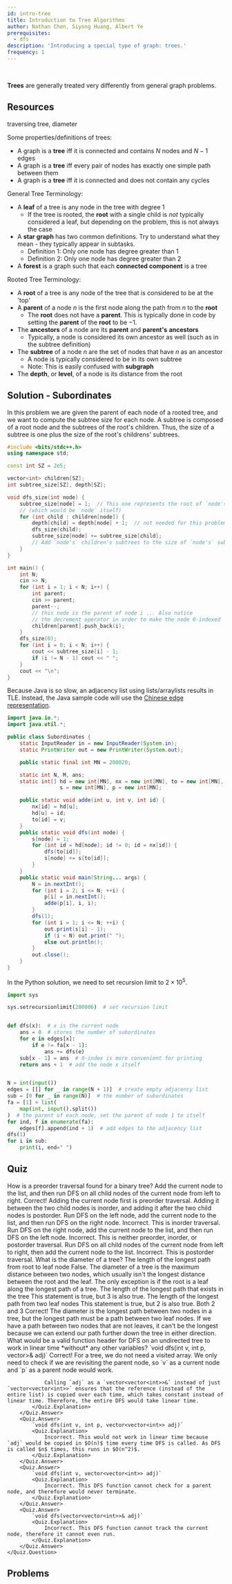 ```yaml
---
id: intro-tree
title: Introduction to Tree Algorithms
author: Nathan Chen, Siyong Huang, Albert Ye
prerequisites:
  - dfs
description: 'Introducing a special type of graph: trees.'
frequency: 1
---
```


<FocusProblem problem="treeSam" />

<br />

**Trees** are generally treated very differently from general graph problems.

## Resources

<Resources>
	<Resource source="CPH" title="14 - Tree algorithms" starred>
		traversing tree, diameter
	</Resource>
	<Resource
		source="SecondThread"
		title="Tree Basics - Tree Diameter"
		url="https://codeforces.com/blog/entry/81527"
	/>
</Resources>

<!--
<Spoiler title="Some common terms relating to trees">
 -->

Some properties/definitions of trees:

- A graph is a **tree** iff it is connected and contains $N$ nodes and $N-1$
  edges
- A graph is a **tree** iff every pair of nodes has exactly one simple path
  between them
- A graph is a **tree** iff it is connected and does not contain any cycles

General Tree Terminology:

- A **leaf** of a tree is any node in the tree with degree $1$
  - If the tree is rooted, the **root** with a single child is _not_ typically
    considered a leaf, but depending on the problem, this is not always the case
- A **star graph** has two common definitions. Try to understand what they
  mean - they typically appear in subtasks.
  - Definition 1: Only one node has degree greater than $1$
  - Definition 2: Only one node has degree greater than $2$
- A **forest** is a graph such that each **connected component** is a tree

Rooted Tree Terminology:

- A **root** of a tree is any node of the tree that is considered to be at the
  'top'
- A **parent** of a node $n$ is the first node along the path from $n$ to the
  **root**
  - The **root** does not have a **parent**. This is typically done in code by
    setting the **parent** of the **root** to be $-1$.
- The **ancestors** of a node are its **parent** and **parent's** **ancestors**
  - Typically, a node is considered its own ancestor as well (such as in the
    subtree definition)
- The **subtree** of a node $n$ are the set of nodes that have $n$ as an
  ancestor
  - A node is typically considered to be in its own subtree
  - Note: This is easily confused with **subgraph**
- The **depth**, or **level**, of a node is its distance from the root

<!-- </Spoiler> -->

## Solution - Subordinates

<!-- Typically, after arbitrarily rooting a tree, some interesting pieces of information are a node's parent, subtree size, and depth.  -->

In this problem we are given the parent of each node of a rooted tree, and we
want to compute the subtree size for each node. A subtree is composed of a root
node and the subtrees of the root's children. Thus, the size of a subtree is one
plus the size of the root's childrens' subtrees.

<LanguageSection>

<CPPSection>

```cpp
#include <bits/stdc++.h>
using namespace std;

const int SZ = 2e5;

vector<int> children[SZ];
int subtree_size[SZ], depth[SZ];

void dfs_size(int node) {
	subtree_size[node] = 1;  // This one represents the root of `node's` subtree
	// (which would be `node` itself)
	for (int child : children[node]) {
		depth[child] = depth[node] + 1;  // not needed for this problem
		dfs_size(child);
		subtree_size[node] += subtree_size[child];
		// Add `node's` children's subtrees to the size of `node's` subtree
	}
}

int main() {
	int N;
	cin >> N;
	for (int i = 1; i < N; i++) {
		int parent;
		cin >> parent;
		parent--;
		// this node is the parent of node i ... Also notice
		// the decrement operator in order to make the node 0-indexed
		children[parent].push_back(i);
	}
	dfs_size(0);
	for (int i = 0; i < N; i++) {
		cout << subtree_size[i] - 1;
		if (i != N - 1) cout << " ";
	}
	cout << "\n";
}
```

</CPPSection>

<JavaSection>

<Warning>

Because Java is so slow, an adjacency list using lists/arraylists results in
TLE. Instead, the Java sample code will use the
[Chinese edge representation](https://codeforces.com/blog/entry/67883).

</Warning>

```java
import java.io.*;
import java.util.*;

public class Subordinates {
	static InputReader in = new InputReader(System.in);
	static PrintWriter out = new PrintWriter(System.out);

	public static final int MN = 200020;

	static int N, M, ans;
	static int[] hd = new int[MN], nx = new int[MN], to = new int[MN],
	             s = new int[MN], p = new int[MN];

	public static void adde(int u, int v, int id) {
		nx[id] = hd[u];
		hd[u] = id;
		to[id] = v;
	}
	public static void dfs(int node) {
		s[node] = 1;
		for (int id = hd[node]; id != 0; id = nx[id]) {
			dfs(to[id]);
			s[node] += s[to[id]];
		}
	}
	public static void main(String... args) {
		N = in.nextInt();
		for (int i = 2; i <= N; ++i) {
			p[i] = in.nextInt();
			adde(p[i], i, i);
		}
		dfs(1);
		for (int i = 1; i <= N; ++i) {
			out.print(s[i] - 1);
			if (i < N) out.print(" ");
			else out.println();
		}
		out.close();
	}
}
```

</JavaSection>

<PySection>

In the Python solution, we need to set recursion limit to $2\times10^5$.

```python
import sys

sys.setrecursionlimit(200006)  # set recursion limit


def dfs(x):  # x is the current node
	ans = 0  # stores the number of subordinates
	for e in edges[x]:
		if e != fa[x - 1]:
			ans += dfs(e)
	sub[x - 1] = ans  # 0-index is more convenient for printing
	return ans + 1  # add the node x itself


N = int(input())
edges = [[] for _ in range(N + 1)]  # create empty adjacency list
sub = [0 for _ in range(N)]  # the number of subordinates
fa = [1] + list(
	map(int, input().split())
)  # the parent of each node, set the parent of node 1 to itself
for ind, f in enumerate(fa):
	edges[f].append(ind + 1)  # add edges to the adjacency list
dfs(1)
for i in sub:
	print(i, end=" ")
```

</PySection>

</LanguageSection>

## Quiz

<Quiz>
	<Quiz.Question>
		How is a preorder traversal found for a binary tree?
		<Quiz.Answer correct>
			Add the current node to the list, and then run DFS on all child nodes of the current node from left to right.
			<Quiz.Explanation>
				Correct! Adding the current node first is preorder traversal. Adding it between the two child nodes is inorder, and adding it after the two child nodes is postorder.
			</Quiz.Explanation>
		</Quiz.Answer>
		<Quiz.Answer>
			Run DFS on the left node, add the current node to the list, and then run DFS on the right node.
			<Quiz.Explanation>
				Incorrect. This is inorder traversal.
			</Quiz.Explanation>
		</Quiz.Answer>
		<Quiz.Answer>
			Run DFS on the right node, add the current node to the list, and then run DFS on the left node.
			<Quiz.Explanation>
				Incorrect. This is neither preorder, inorder, or postorder traversal.
			</Quiz.Explanation>
		</Quiz.Answer>
		<Quiz.Answer>
			Run DFS on all child nodes of the current node from left to right, then add the current node to the list.
			<Quiz.Explanation>
				Incorrect. This is postorder traversal.
			</Quiz.Explanation>
		</Quiz.Answer>
	</Quiz.Question>
	<Quiz.Question>
		What is the diameter of a tree?
		<Quiz.Answer>
			The length of the longest path from root to leaf node
			<Quiz.Explanation>
				False. The diameter of a tree is the maximum distance between two nodes, which usually isn't the longest distance between the root and the leaf. The only exception is if the root is a leaf along the longest path of a tree.
			</Quiz.Explanation>
		</Quiz.Answer>
		<Quiz.Answer>
			The length of the longest path that exists in the tree
			<Quiz.Explanation>
				This statement is true, but 3 is also true.
			</Quiz.Explanation>
		</Quiz.Answer>
		<Quiz.Answer>
			The length of the longest path from two leaf nodes
			<Quiz.Explanation>
				This statement is true, but 2 is also true.
			</Quiz.Explanation>
		</Quiz.Answer>
		<Quiz.Answer correct>
			Both 2 and 3
			<Quiz.Explanation>
				Correct! The diameter is the longest path between two nodes in a tree, but the longest path must be a path between two leaf nodes. If we have a path between two nodes that are not leaves, it can't be the longest because we can extend our path further down the tree in either direction.
			</Quiz.Explanation>
		</Quiz.Answer>
	</Quiz.Question>
	<Quiz.Question>
		What would be a valid function header for DFS on an undirected tree to work in linear time *without* any other variables?
		<Quiz.Answer correct>
			`void dfs(int v, int p, vector<vector<int>>& adj)`
			<Quiz.Explanation>
				Correct! For a tree, we do not need a visited array. We only need to check if we are revisiting the parent node, so `v` as a current node and `p` as a parent node would work.

				Calling `adj` as a `vector<vector<int>>&` instead of just `vector<vector<int>>` ensures that the reference (instead of the entire list) is copied over each time, which takes constant instead of linear time. Therefore, the entire DFS would take linear time.
			</Quiz.Explanation>
		</Quiz.Answer>
		<Quiz.Answer>
			`void dfs(int v, int p, vector<vector<int>> adj)`
			<Quiz.Explanation>
				Incorrect. This would not work in linear time because `adj` would be copied in $O(n)$ time every time DFS is called. As DFS is called $n$ times, this runs in $O(n^2)$.
			</Quiz.Explanation>
		</Quiz.Answer>
		<Quiz.Answer>
			`void dfs(int v, vector<vector<int>> adj)`
			<Quiz.Explanation>
				Incorrect. This DFS function cannot check for a parent node, and therefore would never terminate.
			</Quiz.Explanation>
		</Quiz.Answer>
		<Quiz.Answer>
			`void dfs(vector<vector<int>>& adj)`
			<Quiz.Explanation>
				Incorrect. This DFS function cannot track the current node, therefore it cannot even run. 
			</Quiz.Explanation>
		</Quiz.Answer>
	</Quiz.Question>
</Quiz>

	
## Problems

<!-- <Info>

For the last two problems, try solving them on a tree first.

</Info> -->

<Problems problems="tree" hideSuggestProblemButton />
